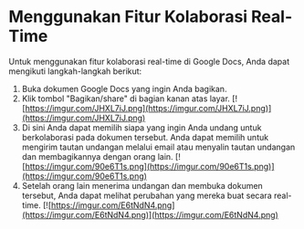 # Menggunakan Fitur Kolaborasi Real-Time
Untuk menggunakan fitur kolaborasi real-time di Google Docs, Anda dapat mengikuti
langkah-langkah berikut:
1. Buka dokumen Google Docs yang ingin Anda bagikan.
2. Klik tombol &quot;Bagikan/share&quot; di bagian kanan atas layar.
[![https://imgur.com/JHXL7iJ.png](https://imgur.com/JHXL7iJ.png)](https://imgur.com/JHXL7iJ.png)
3. Di sini Anda dapat memilih siapa yang ingin Anda undang untuk berkolaborasi
pada dokumen tersebut. Anda dapat memilih untuk mengirim tautan undangan
melalui email atau menyalin tautan undangan dan membagikannya dengan orang lain.
[![https://imgur.com/90e6T1s.png](https://imgur.com/90e6T1s.png)](https://imgur.com/90e6T1s.png)
4. Setelah orang lain menerima undangan dan membuka dokumen tersebut, Anda
dapat melihat perubahan yang mereka buat secara real-time.
[![https://imgur.com/E6tNdN4.png](https://imgur.com/E6tNdN4.png)](https://imgur.com/E6tNdN4.png)